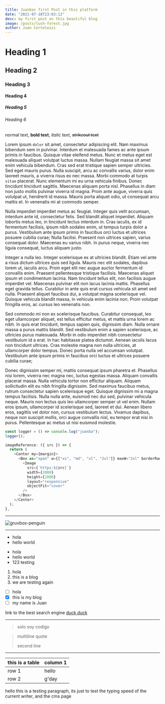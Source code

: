 ```yaml
---
title: Juanbas first Post in this platform
date: "2021-07-18T23:03:12"
desc: my first post on this beautiful blog
image: /posts/lush-forest.jpg
author: Juan Cortelezzi
---
```


# Heading 1
## Heading 2
### Heading 3
#### Heading 4
##### Heading 5
###### Heading 6

normal text, __bold text__, *italic text*, ~~strikeout text~~

Lorem ipsum `dolor` sit amet, consectetur adipiscing elit. Nam maximus bibendum
sem in pulvinar. Interdum et malesuada fames ac ante ipsum primis in faucibus.
Quisque vitae eleifend metus. Nunc et metus eget est malesuada aliquet volutpat
luctus massa. Nullam feugiat massa sit amet enim vehicula bibendum. Cras sed
erat tristique sapien semper ultricies. Sed eget mauris purus. Nulla suscipit,
arcu ac convallis varius, dolor enim laoreet mauris, a viverra risus ex nec
massa. Morbi commodo at turpis `vitae` placerat. Nunc elementum mi eu urna
vehicula finibus. Donec tincidunt tincidunt sagittis. Maecenas aliquam porta
nisl. Phasellus in diam non justo mollis pulvinar viverra id magna. Proin ante
augue, viverra quis volutpat ut, hendrerit id massa. Mauris porta aliquet odio,
ut consequat arcu mattis et. In venenatis mi at commodo semper.

Nulla imperdiet imperdiet metus ac feugiat. Integer quis velit accumsan,
interdum ante id, consectetur felis. Sed blandit aliquet imperdiet. Aliquam
lobortis metus leo, in tincidunt lectus interdum in. Cras iaculis, ex id
fermentum facilisis, ipsum nibh sodales enim, ut tempus turpis dolor a purus.
Vestibulum ante ipsum primis in faucibus orci luctus et ultrices posuere cubilia
curae; Nulla facilisi. Praesent non ultrices sapien, varius consequat dolor.
Maecenas eu varius nibh. In purus neque, viverra nec ligula consequat, luctus
aliquam justo.

Integer a nulla leo. Integer scelerisque ex at ultricies blandit. Etiam vel ante
a risus dictum ultrices quis sed ligula. Mauris nec elit sodales, dapibus lorem
ut, iaculis arcu. Proin eget elit nec augue auctor fermentum id convallis enim.
Praesent pellentesque tristique facilisis. Maecenas aliquet ipsum et condimentum
lacinia. Nam tincidunt tellus elit, non facilisis augue imperdiet vel. Maecenas
pulvinar elit non lacus lacinia mattis. Phasellus eget gravida tellus. Curabitur
in ante quis erat cursus vehicula sit amet sed nulla. Praesent aliquet faucibus
dui, a volutpat magna scelerisque vel. Quisque vehicula blandit massa, in
vehicula enim lacinia non. Proin volutpat fringilla eros, ac cursus leo
venenatis non.

Sed commodo mi non ex scelerisque faucibus. Curabitur consequat, leo eget
ullamcorper aliquet, est tellus efficitur metus, et mattis urna lorem ac nibh.
In quis erat tincidunt, tempus sapien quis, dignissim diam. Nulla ornare massa a
purus mattis blandit. Sed vestibulum enim a sapien scelerisque, ac ultricies
purus malesuada. Morbi in odio imperdiet nibh consectetur vestibulum id a erat.
In hac habitasse platea dictumst. Aenean iaculis lacus non tincidunt ultrices.
Cras molestie magna non nulla ultricies, at ullamcorper dolor tempus. Donec
porta nulla vel accumsan volutpat. Vestibulum ante ipsum primis in faucibus orci
luctus et ultrices posuere cubilia curae;

Donec dignissim semper mi, mattis consequat ipsum pharetra et. Phasellus nisi
lorem, viverra nec magna nec, luctus egestas massa. Aliquam convallis placerat
massa. Nulla vehicula tortor non efficitur aliquam. Aliquam sollicitudin elit eu
nibh fringilla dignissim. Sed maximus faucibus metus, rutrum consectetur sapien
scelerisque eget. Quisque dignissim mi a magna tempus facilisis. Nulla nulla
ante, euismod nec dui sed, pulvinar vehicula neque. Mauris non lectus quis leo
ullamcorper semper ut vel enim. Nullam eros ipsum, ullamcorper id scelerisque
sed, laoreet et dui. Aenean libero eros, sagittis vel dolor non, cursus
vestibulum lectus. Vivamus dapibus, neque non suscipit mollis, orci augue
convallis nisl, eu tempor erat nisi in purus. Pellentesque ac metus ut nisi
euismod molestie. 


```javascript
const logger = () => console.log("juanba");
logger();

imageReference: ({ src }) => {
  return (
    <Center my={margin}>
      <Box as="span" w={["xs", "md", "xl", "2xl"]} maxW="2xl" borderRadius="lg" overflow="hidden">
        <Image
          src={`https:${src}`}
          width={2000}
          height={1000}
          layout="responsive"
          objectFit="cover"
        />
      </Box>
    </Center>
  );
},
```

---

<Img src="/posts/gruvbox-penguin.jpg" alt="gruvbox-penguin" />

---

- hola
- hello world

* hola
* hello world
* 123 testing

1. hola
2. this is a blog
3. we are testing again

- [ ] hola
- [X] this is my blog
- [ ] my name is Juan

link to the best search engine [duck duck][2]

---

> solo soy codigo

> multiline quote
>
> second line

---

| this is a table | column 1 |
|-----------------|----------|
| row 1           |   hello  |
| row 2           |   g'day  |

hello this is a testing paragraph, its just to test the typing speed of the current writer, and the cms page

[2]: https://duckduckgo.com
